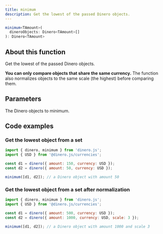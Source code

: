 ```yaml
---
title: minimum
description: Get the lowest of the passed Dinero objects.
---
```


<Signature>

```ts
minimum<TAmount>(
  dineroObjects: Dinero<TAmount>[]
): Dinero<TAmount>
```

</Signature>

## About this function

Get the lowest of the passed Dinero objects.

**You can only compare objects that share the same currency.** The function also normalizes objects to the same scale (the highest) before comparing them.

## Parameters

<Parameters>

<Parameter name="dineroObjects" type="Dinero<TAmount>[]" required={true}>

The Dinero objects to minimum.

</Parameter>

</Parameters>

## Code examples

### Get the lowest object from a set

```js
import { dinero, minimum } from 'dinero.js';
import { USD } from '@dinero.js/currencies';

const d1 = dinero({ amount: 150, currency: USD });
const d2 = dinero({ amount: 50, currency: USD });

minimum([d1, d2]); // a Dinero object with amount 50
```

### Get the lowest object from a set after normalization

```js
import { dinero, minimum } from 'dinero.js';
import { USD } from '@dinero.js/currencies';

const d1 = dinero({ amount: 500, currency: USD });
const d2 = dinero({ amount: 1000, currency: USD, scale: 3 });

minimum([d1, d2]); // a Dinero object with amount 1000 and scale 3
```
